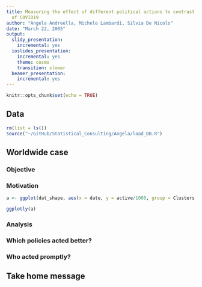 ```yaml
---
title: Measuring the effect of different political actions to contrast the contagion
  of COVID19
author: "Angela Andreella, Michele Lambardi, Silvia De Nicolo"
date: "March 22, 2005"
output:
  slidy_presentation:
    incremental: yes
  ioslides_presentation:
    incremental: yes
    theme: cosmo
    transition: slower
  beamer_presentation:
    incremental: yes
---
```


```r
knitr::opts_chunk$set(echo = TRUE)
```

## Data

```r
rm(list = ls())
source("~/GitHub/Statistical_Consulting/Angela/load_DB.R")
```


## Worldwide case

### Objective


### Motivation

```r
a <- ggplot(dat_shape, aes(x = date, y = active/1000, group = Clusters, color = Clusters)) + geom_smooth() + scale_x_date(date_labels = "%b %d") + theme_classic() + ylab("Active per 1000") + xlab("Date") 

ggplotly(a)
```

### Analysis


### Which policies acted better?


### Who acted promptly?


## Take home message

